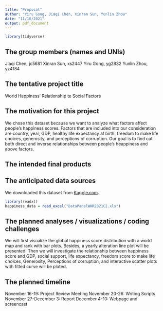 ```yaml
---
title: "Proposal"
author: "Yiru Gong, Jiaqi Chen, Xinran Sun, Yunlin Zhou"
date: "11/10/2021"
output: pdf_document
---
```


```r
library(tidyverse)
```

## The group members (names and UNIs)

Jiaqi Chen, jc5681
Xinran Sun, xs2447
Yiru Gong, yg2832
Yunlin Zhou, yz4184

## The tentative project title

World Happiness' Relationship to Social Factors


## The motivation for this project

We chose this dataset because we want to analyze what factors affect people's happiness scores. Factors that are included into our consideration are country, year, GDP, healthy life expectancy at birth, freedom to make life choices, generosity, and perceptions of corruption. Our goal is to find out both direct and inverse relationships between people's heappiness and above factors. 

## The intended final products

## The anticipated data sources

We downloaded this dataset from [Kaggle.com](https://worldhappiness.report/ed/2021/#appendices-and-data).

```r
library(readxl)
happiness_data = read_excel("DataPanelWHR2021C2.xls")
```

## The planned analyses / visualizations / coding challenges

We will first visualize the global happiness score distribution with a world map and rank with bar plots. Besides, a yearly alteration line plot will be presented. Then we will investigate the relationship between happiness score and GDP, social support, life expectancy, freedom score to make life choices, Generosity, Perceptions of corruption, and interactive scatter plots with fitted curve will be ploted. 

## The planned timeline

November 16-19: Project Review Meeting
November 20-26: Writing Scripts
November 27-December 3: Report
December 4-10: Webpage and screencast
